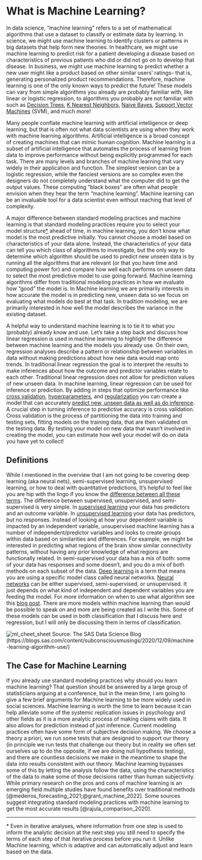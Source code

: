 # What is Machine Learning?

In data science, "machine learning" refers to a set of mathematical algorithms that use a dataset to classify or estimate data by learning. In science, we might use machine learning to identify clusters or patterns in big datasets that help form new theories. In healthcare, we might use machine learning to predict risk for a patient developing a disease based on characteristics of previous patients who did or did not go on to develop that disease. In business, we might use machine learning to predict whether a new user might like a product based on other similar users' ratings- that is, generating personalized product recommendations. Therefore, machine learning is one of the only known ways to predict the future! These models can vary from simple algorithms you already are probably familiar with, like linear or logistic regression, to algorithms you probably are not familiar with such as [Decision Trees](step4.qmd#decisiontrees), [K Nearest Neighbors](step4.qmd#knn), [Naive Bayes](step4.qmd#naivebayes), [Support Vector Machines](step4.qmd#svm) (SVM), and much more!

Many people conflate machine learning with artificial intelligence or deep learning, but that is often not what data scientists are using when they work with machine learning algorithms. Artificial intelligence is a broad concept of creating machines that can mimic human cognition. Machine learning is a subset of artificial intelligence that automates the process of learning from data to improve performance without being explicitly programmed for each task. There are many levels and branches of machine learning that vary widely in their application and function. The simplest version can be a logistic regression, while the fanciest versions are so complex even the designers do not completely understand what the computer did to get the output values. These computing "black boxes" are often what people envision when they hear the term "machine learning". Machine learning can be an invaluable tool for a data scientist even without reaching that level of complexity.

A major difference between standard modeling practices and machine learning is that standard modeling practices require you to select your model structure[\*](#footnote) ahead of time, in machine learning, you don't know what model is the most predictive initially. You cannot choose a model based on characteristics of your data alone. Instead, the characteristics of your data can tell you which class of algorithms to investigate, but the only way to determine which algorithm should be used to predict new unseen data is by running all the algorithms that are relevant (or that you have time and computing power for) and compare how well each performs on unseen data to select the most predictive model to use going forward. Machine learning algorithms differ from traditional modeling practices in how we evaluate how "good" the model is. In Machine learning we are primarily interests in how accurate the model is in predicting new, unseen data so we focus on evaluating what models do best at that task. In tradition modeling, we are primarily interested in how well the model describes the variance in the existing dataset.

A helpful way to understand machine learning is to tie it to what you (probably) already know and use. Let's take a step back and discuss how linear regression is used in machine learning to highlight the difference between machine learning and the models you already use. On their own, regression analyses describe a pattern or relationship between variables in data without making predictions about how new data would map onto trends. In traditional linear regression the goal is to interpret the results to make inferences about how the outcome and predictor variables relate to each other. Traditional linear regression does not allow for prediction values of new unseen data. In machine learning, linear regression can be used for inference or prediction. By adding in steps that optimize performance like [cross validation](step3.qmd#crossval), [hyperparameters](glossary.qmd#hyperparameters), and [regularization](regularization.qmd#regularization) you can create a model that can accurately [predict new, unseen data as well as do inference](https://vitalflux.com/machine-learning-inference-prediction-difference/#:~:text=While%20prediction%20is%20used%20to,predictors%20and%20the%20response%20variables.). A crucial step in turning inference to predictive accuracy is cross validation. Cross validation is the process of partitioning the data into training and testing sets, fitting models on the training data, that are then validated on the testing data. By testing your model on new data that wasn't involved in creating the model, you can estimate how well your model will do on data you have yet to collect!

## Definitions

While I mentioned in the overview that I am not going to be covering deep learning (aka neural nets), semi-supervised learning, unsupervised learning, or how to deal with quantitative predictions, It's helpful to feel like you are hip with the lingo if you know the [difference between all these terms](https://www.sas.com/en_gb/insights/articles/analytics/machine-learning-algorithms.html). The difference between supervised, unsupervised, and semi-supervised is very simple. In [supervised learning](https://www.datacamp.com/blog/supervised-machine-learning) your data has predictors and an outcome variable. In [unsupervised learning](https://www.datacamp.com/blog/introduction-to-unsupervised-learning) your data has predictors, but no responses. Instead of looking at how your dependent variable is impacted by an independent variable, unsupervised machine learning has a number of independent/predictor variables and looks to create groups within data based on similarities and differences. For example, we might be interested in predicting what regions of the brain show similar connectivity patterns, without having any prior knowledge of what regions are functionally related. In semi-supervised your data has a mix of both: some of your data has responses and some doesn't, and you do a mix of both methods on each subset of the data. [Deep learning](https://www.nvidia.com/en-us/glossary/deep-learning/) is a term that means you are using a specific model class called neural networks. [Neural networks](https://www.youtube.com/watch?v=CqOfi41LfDw) can be either supervised, semi-supervised, or unsupervised. It just depends on what kind of independent and dependent variables you are feeding the model. For more information on when to use what algorithm see this [blog post](https://blogs.sas.com/content/subconsciousmusings/2020/12/09/machine-learning-algorithm-use/). There are more models within machine learning than would be possible to speak on and more are being created as I write this. Some of these models can be used in both classification that I discuss here and regression, but I will only be discussing them in terms of classification.

![ml_cheet_sheet](https://blogs.sas.com/content/subconsciousmusings/files/2017/04/machine-learning-cheet-sheet-2-1024x576.png)
Source: The SAS Data Science Blog (https://blogs.sas.com/content/subconsciousmusings/2020/12/09/machine-learning-algorithm-use/)

## The Case for Machine Learning

If you already use standard modeling practices why should you learn machine learning? That question should be answered by a large group of statisticians arguing at a conference, but in the mean time, I am going to give a few brief arguments for Machine learning to be more widely used in social sciences. Machine learning is worth the time to learn because it can help alleviate some of the systemic replication issues in psychology and other fields as it is a more analytic process of making claims with data. It also allows for prediction instead of just inference. Current modeling practices often have some form of subjective decision making. We choose a theory a priori, we run some tests that are designed to support our theory (in principle we run tests that challenge our theory but in reality we often set ourselves up to do the opposite, if we are doing null hypothesis testing), and there are countless decisions we make in the meantime to shape the data into results consistent with our theory. Machine learning bypasses some of this by letting the analysis follow the data, using the characteristics of the data to make some of those decisions rather than human subjectivity. While primary research on the pros and cons of machine learning is an emerging field multiple studies have found benefits over traditional methods [@medeiros_forecasting_2021;@grant_machine_2022]. Some sources suggest integrating standard modeling practices with machine learning to get the most accurate results [@rajula_comparison_2020].

------------------------------------------------------------------------

[\*]{#footnote} Even in iterative analyses, where information from one step is used to inform the analytic decision at the next step you still need to specify the terms of each step of that iterative process before you run it. Unlike Machine learning, which is adaptive and can automatically adjust and learn based on the data.
